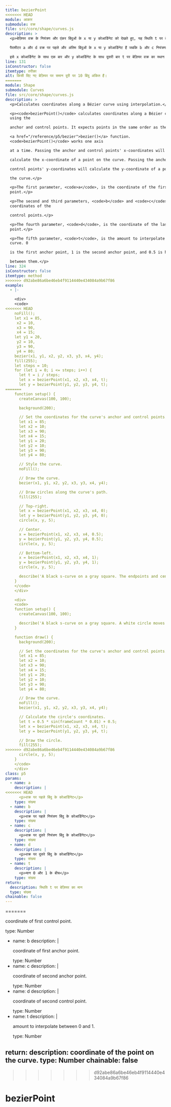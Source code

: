 ```yaml
---
title: bezierPoint
<<<<<<< HEAD
module: आकार
submodule: वक्र
file: src/core/shape/curves.js
description: >
  <p>बेज़ियर वक्र के नियंत्रण और एंकर बिंदुओं के x या y कोआर्डिनेट को देखते हुए, यह स्थिति t पर बेज़ियर के x या y कोआर्डिनेट का मूल्यांकन करता है।

  पैरामीटर a और d वक्र पर पहले और अंतिम बिंदुओं के x या y कोआर्डिनेट हैं जबकि b और c नियंत्रण बिंदुओं के हैं। अंतिम पैरामीटर t परिणामी बिंदु की स्थिति है जो 0 और 1 के बीच दिया गया है।

  इसे x कोआर्डिनेट के साथ एक बार और y कोआर्डिनेट के साथ दूसरी बार t पर बेज़ियर वक्र का स्थान प्राप्त करने के लिए किया जा सकता है।</p>
line: 131
isConstructor: false
itemtype: तरीका
alt: किसी दिए गए बेज़ियर पर समान दूरी पर 10 बिंदु अंकित हैं।
=======
module: Shape
submodule: Curves
file: src/core/shape/curves.js
description: >
  <p>Calculates coordinates along a Bézier curve using interpolation.</p>

  <p><code>bezierPoint()</code> calculates coordinates along a Bézier curve
  using the

  anchor and control points. It expects points in the same order as the

  <a href="/reference/p5/bezier">bezier()</a> function.
  <code>bezierPoint()</code> works one axis

  at a time. Passing the anchor and control points' x-coordinates will

  calculate the x-coordinate of a point on the curve. Passing the anchor and

  control points' y-coordinates will calculate the y-coordinate of a point on

  the curve.</p>

  <p>The first parameter, <code>a</code>, is the coordinate of the first anchor
  point.</p>

  <p>The second and third parameters, <code>b</code> and <code>c</code>, are the
  coordinates of the

  control points.</p>

  <p>The fourth parameter, <code>d</code>, is the coordinate of the last anchor
  point.</p>

  <p>The fifth parameter, <code>t</code>, is the amount to interpolate along the
  curve. 0

  is the first anchor point, 1 is the second anchor point, and 0.5 is halfway

  between them.</p>
line: 324
isConstructor: false
itemtype: method
>>>>>>> d92abe86a6be46eb4f9114440e434084a9b67f86
example:
  - |-

    <div>
    <code>
<<<<<<< HEAD
    noFill();
    let x1 = 85,
     x2 = 10,
     x3 = 90,
     x4 = 15;
    let y1 = 20,
     y2 = 10,
     y3 = 90,
     y4 = 80;
    bezier(x1, y1, x2, y2, x3, y3, x4, y4);
    fill(255);
    let steps = 10;
    for (let i = 0; i <= steps; i++) {
      let t = i / steps;
      let x = bezierPoint(x1, x2, x3, x4, t);
      let y = bezierPoint(y1, y2, y3, y4, t);
=======
    function setup() {
      createCanvas(100, 100);

      background(200);

      // Set the coordinates for the curve's anchor and control points.
      let x1 = 85;
      let x2 = 10;
      let x3 = 90;
      let x4 = 15;
      let y1 = 20;
      let y2 = 10;
      let y3 = 90;
      let y4 = 80;

      // Style the curve.
      noFill();

      // Draw the curve.
      bezier(x1, y1, x2, y2, x3, y3, x4, y4);

      // Draw circles along the curve's path.
      fill(255);

      // Top-right.
      let x = bezierPoint(x1, x2, x3, x4, 0);
      let y = bezierPoint(y1, y2, y3, y4, 0);
      circle(x, y, 5);

      // Center.
      x = bezierPoint(x1, x2, x3, x4, 0.5);
      y = bezierPoint(y1, y2, y3, y4, 0.5);
      circle(x, y, 5);

      // Bottom-left.
      x = bezierPoint(x1, x2, x3, x4, 1);
      y = bezierPoint(y1, y2, y3, y4, 1);
      circle(x, y, 5);

      describe('A black s-curve on a gray square. The endpoints and center of the curve are marked with white circles.');
    }
    </code>
    </div>

    <div>
    <code>
    function setup() {
      createCanvas(100, 100);

      describe('A black s-curve on a gray square. A white circle moves back and forth along the curve.');
    }

    function draw() {
      background(200);

      // Set the coordinates for the curve's anchor and control points.
      let x1 = 85;
      let x2 = 10;
      let x3 = 90;
      let x4 = 15;
      let y1 = 20;
      let y2 = 10;
      let y3 = 90;
      let y4 = 80;

      // Draw the curve.
      noFill();
      bezier(x1, y1, x2, y2, x3, y3, x4, y4);

      // Calculate the circle's coordinates.
      let t = 0.5 * sin(frameCount * 0.01) + 0.5;
      let x = bezierPoint(x1, x2, x3, x4, t);
      let y = bezierPoint(y1, y2, y3, y4, t);

      // Draw the circle.
      fill(255);
>>>>>>> d92abe86a6be46eb4f9114440e434084a9b67f86
      circle(x, y, 5);
    }
    </code>
    </div>
class: p5
params:
  - name: a
    description: |
<<<<<<< HEAD
      <p>वक्र पर पहले बिंदु के कोआर्डिनेट</p>
    type: संख्या
  - name: b
    description: |
      <p>वक्र पर पहले नियंत्रण बिंदु के कोआर्डिनेट</p>
    type: संख्या
  - name: c
    description: |
      <p>वक्र पर दूसरे नियंत्रण बिंदु के कोआर्डिनेट</p>
    type: संख्या
  - name: d
    description: |
      <p>वक्र पर दूसरे बिंदु के कोआर्डिनेट</p>
    type: संख्या
  - name: t
    description: |
      <p>मान 0 और 1 के बीच</p>
    type: संख्या
return:
  description: स्थिति t पर बेज़ियर का मान
  type: संख्या
chainable: false
---
```


=======
      <p>coordinate of first control point.</p>
    type: Number
  - name: b
    description: |
      <p>coordinate of first anchor point.</p>
    type: Number
  - name: c
    description: |
      <p>coordinate of second anchor point.</p>
    type: Number
  - name: d
    description: |
      <p>coordinate of second control point.</p>
    type: Number
  - name: t
    description: |
      <p>amount to interpolate between 0 and 1.</p>
    type: Number
return:
  description: coordinate of the point on the curve.
  type: Number
chainable: false
---


>>>>>>> d92abe86a6be46eb4f9114440e434084a9b67f86
# bezierPoint
